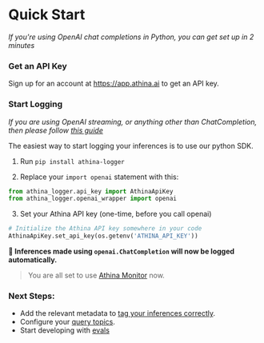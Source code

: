 # Quick Start

_If you're using OpenAI chat completions in Python, you can get set up in 2 minutes_

### Get an API Key

Sign up for an account at https://app.athina.ai to get an API key.

### Start Logging

_If you are using OpenAI streaming, or anything other than ChatCompletion, then please follow [this guide](/logging)_

The easiest way to start logging your inferences is to use our python SDK.

1. Run `pip install athina-logger`

2. Replace your `import openai` statement with this:

```python
from athina_logger.api_key import AthinaApiKey
from athina_logger.openai_wrapper import openai
```

3. Set your Athina API key (one-time, before you call openai)

```python
# Initialize the Athina API key somewhere in your code
AthinaApiKey.set_api_key(os.getenv('ATHINA_API_KEY'))
```

**🎉 Inferences made using `openai.ChatCompletion` will now be logged automatically.**

> You are all set to use [Athina Monitor](/monitoring) now.

### Next Steps:

- Add the relevant metadata to [tag your inferences correctly](/logging).
- Configure your [query topics](/monitoring/topic_classification).
- Start developing with [evals](/evals)
